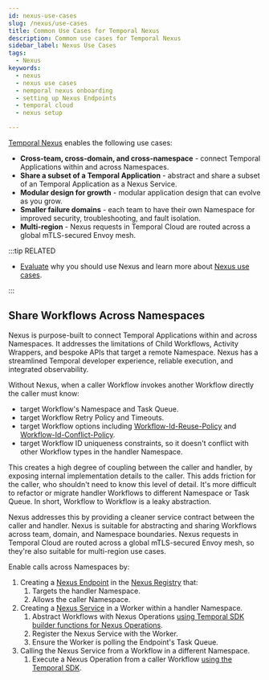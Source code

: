 ```yaml
---
id: nexus-use-cases
slug: /nexus/use-cases
title: Common Use Cases for Temporal Nexus
description: Common use cases for Temporal Nexus
sidebar_label: Nexus Use Cases
tags:
  - Nexus
keywords:
  - nexus
  - nexus use cases
  - nemporal nexus onboarding
  - setting up Nexus Endpoints
  - temporal cloud
  - nexus setup

---
```


[Temporal Nexus](/evaluate/nexus) enables the following use cases:

- **Cross-team, cross-domain, and cross-namespace** \-
  connect Temporal Applications within and across Namespaces.
- **Share a subset of a Temporal Application** \-
  abstract and share a subset of an Temporal Application as a Nexus Service.
- **Modular design for growth** \-
  modular application design that can evolve as you grow.
- **Smaller failure domains** \-
  each team to have their own Namespace for improved security, troubleshooting, and fault isolation.
- **Multi-region** \-
  Nexus requests in Temporal Cloud are routed across a global mTLS-secured Envoy mesh.

:::tip RELATED

- [Evaluate](/evaluate/nexus) why you should use Nexus and learn more about [Nexus use cases](/evaluate/nexus#use-cases).

:::

## Share Workflows Across Namespaces

Nexus is purpose-built to connect Temporal Applications within and across Namespaces.
It addresses the limitations of Child Workflows, Activity Wrappers, and bespoke APIs that target a remote Namespace.
Nexus has a streamlined Temporal developer experience, reliable execution, and integrated observability.

Without Nexus, when a caller Workflow invokes another Workflow directly the caller must know:

- target Workflow's Namespace and Task Queue.
- target Workflow Retry Policy and Timeouts.
- target Workflow options including [Workflow-Id-Reuse-Policy](/workflow-execution/workflowid-runid#workflow-id-reuse-policy) and [Workflow-Id-Conflict-Policy](/workflow-execution/workflowid-runid#workflow-id-conflict-policy).
- target Workflow ID uniqueness constraints, so it doesn't conflict with other Workflow types in the handler Namespace.

This creates a high degree of coupling between the caller and handler, by exposing internal implementation details to the caller.
This adds friction for the caller, who shouldn't need to know this level of detail.
It's more difficult to refactor or migrate handler Workflows to different Namespace or Task Queue.
In short, Workflow to Workflow is a leaky abstraction.

Nexus addresses this by providing a cleaner service contract between the caller and handler.
Nexus is suitable for abstracting and sharing Workflows across team, domain, and Namespace boundaries.
Nexus requests in Temporal Cloud are routed across a global mTLS-secured Envoy mesh, so they're also suitable for multi-region use cases.

Enable calls across Namespaces by:

1. Creating a [Nexus Endpoint](/nexus/endpoints) in the [Nexus Registry](/nexus/registry) that:
   1. Targets the handler Namespace.
   2. Allows the caller Namespace.
2. Creating a [Nexus Service](/nexus/services) in a Worker within a handler Namespace.
   1. Abstract Workflows with Nexus Operations [using Temporal SDK builder functions for Nexus Operations](/nexus/operations#sdk-support).
   2. Register the Nexus Service with the Worker.
   3. Ensure the Worker is polling the Endpoint's Task Queue.
3. Calling the Nexus Service from a Workflow in a different Namespace.
   1. Execute a Nexus Operation from a caller Workflow [using the Temporal SDK](/nexus/operations#sdk-support).
